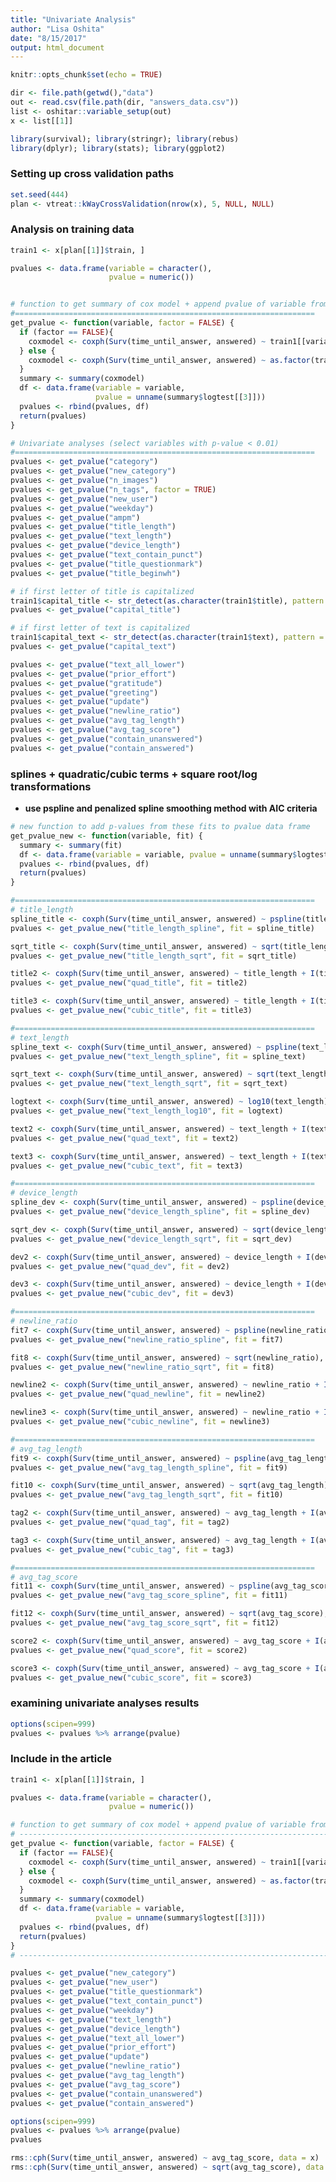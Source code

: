 ```yaml
---
title: "Univariate Analysis"
author: "Lisa Oshita"
date: "8/15/2017"
output: html_document
---
```


```r
knitr::opts_chunk$set(echo = TRUE)
```

```r
dir <- file.path(getwd(),"data")
out <- read.csv(file.path(dir, "answers_data.csv"))
list <- oshitar::variable_setup(out)
x <- list[[1]]

library(survival); library(stringr); library(rebus)
library(dplyr); library(stats); library(ggplot2)
```

### Setting up cross validation paths

```r
set.seed(444)
plan <- vtreat::kWayCrossValidation(nrow(x), 5, NULL, NULL)
```

### Analysis on training data 

```r
train1 <- x[plan[[1]]$train, ]

pvalues <- data.frame(variable = character(), 
                      pvalue = numeric())


# function to get summary of cox model + append pvalue of variable from loglik test to df
#===================================================================
get_pvalue <- function(variable, factor = FALSE) {
  if (factor == FALSE){
    coxmodel <- coxph(Surv(time_until_answer, answered) ~ train1[[variable]], data = train1)
  } else {
    coxmodel <- coxph(Surv(time_until_answer, answered) ~ as.factor(train1[[variable]]), data = train1)
  }
  summary <- summary(coxmodel)
  df <- data.frame(variable = variable, 
                   pvalue = unname(summary$logtest[[3]]))
  pvalues <- rbind(pvalues, df)
  return(pvalues)
}

# Univariate analyses (select variables with p-value < 0.01)
#===================================================================
pvalues <- get_pvalue("category")
pvalues <- get_pvalue("new_category")
pvalues <- get_pvalue("n_images")
pvalues <- get_pvalue("n_tags", factor = TRUE)
pvalues <- get_pvalue("new_user")
pvalues <- get_pvalue("weekday")
pvalues <- get_pvalue("ampm")
pvalues <- get_pvalue("title_length")
pvalues <- get_pvalue("text_length")
pvalues <- get_pvalue("device_length")
pvalues <- get_pvalue("text_contain_punct")
pvalues <- get_pvalue("title_questionmark")
pvalues <- get_pvalue("title_beginwh")

# if first letter of title is capitalized 
train1$capital_title <- str_detect(as.character(train1$title), pattern = "^[[:upper:]]")
pvalues <- get_pvalue("capital_title")

# if first letter of text is capitalized
train1$capital_text <- str_detect(as.character(train1$text), pattern = "^[[:upper:]]")
pvalues <- get_pvalue("capital_text")

pvalues <- get_pvalue("text_all_lower")
pvalues <- get_pvalue("prior_effort")
pvalues <- get_pvalue("gratitude")
pvalues <- get_pvalue("greeting")
pvalues <- get_pvalue("update")
pvalues <- get_pvalue("newline_ratio")
pvalues <- get_pvalue("avg_tag_length")
pvalues <- get_pvalue("avg_tag_score")
pvalues <- get_pvalue("contain_unanswered")
pvalues <- get_pvalue("contain_answered")
```

### splines + quadratic/cubic terms + square root/log transformations 

* **use pspline and penalized spline smoothing method with AIC criteria**

```r
# new function to add p-values from these fits to pvalue data frame
get_pvalue_new <- function(variable, fit) {
  summary <- summary(fit)
  df <- data.frame(variable = variable, pvalue = unname(summary$logtest[[3]]))
  pvalues <- rbind(pvalues, df)
  return(pvalues)
}

#===================================================================
# title_length
spline_title <- coxph(Surv(time_until_answer, answered) ~ pspline(title_length, df = 0, method = "AIC"), data = train1)
pvalues <- get_pvalue_new("title_length_spline", fit = spline_title)

sqrt_title <- coxph(Surv(time_until_answer, answered) ~ sqrt(title_length), data = train1)
pvalues <- get_pvalue_new("title_length_sqrt", fit = sqrt_title)

title2 <- coxph(Surv(time_until_answer, answered) ~ title_length + I(title_length^2), data = train1)
pvalues <- get_pvalue_new("quad_title", fit = title2)

title3 <- coxph(Surv(time_until_answer, answered) ~ title_length + I(title_length^2) + I(title_length^3), data = train1)
pvalues <- get_pvalue_new("cubic_title", fit = title3)

#===================================================================
# text_length
spline_text <- coxph(Surv(time_until_answer, answered) ~ pspline(text_length, df = 0, method = "AIC"), data = train1)
pvalues <- get_pvalue_new("text_length_spline", fit = spline_text)

sqrt_text <- coxph(Surv(time_until_answer, answered) ~ sqrt(text_length), data = train1)
pvalues <- get_pvalue_new("text_length_sqrt", fit = sqrt_text)

logtext <- coxph(Surv(time_until_answer, answered) ~ log10(text_length), data = train1)
pvalues <- get_pvalue_new("text_length_log10", fit = logtext)

text2 <- coxph(Surv(time_until_answer, answered) ~ text_length + I(text_length^2), data = train1)
pvalues <- get_pvalue_new("quad_text", fit = text2)

text3 <- coxph(Surv(time_until_answer, answered) ~ text_length + I(text_length^2) + I(text_length^3), data = train1)
pvalues <- get_pvalue_new("cubic_text", fit = text3)

#===================================================================
# device_length
spline_dev <- coxph(Surv(time_until_answer, answered) ~ pspline(device_length, df = 0, method = "AIC"), data = train1)
pvalues <- get_pvalue_new("device_length_spline", fit = spline_dev)

sqrt_dev <- coxph(Surv(time_until_answer, answered) ~ sqrt(device_length), data = train1)
pvalues <- get_pvalue_new("device_length_sqrt", fit = sqrt_dev)

dev2 <- coxph(Surv(time_until_answer, answered) ~ device_length + I(device_length^2), data = train1)
pvalues <- get_pvalue_new("quad_dev", fit = dev2)

dev3 <- coxph(Surv(time_until_answer, answered) ~ device_length + I(device_length^2) + I(device_length^3), data = train1)
pvalues <- get_pvalue_new("cubic_dev", fit = dev3)

#===================================================================
# newline_ratio
fit7 <- coxph(Surv(time_until_answer, answered) ~ pspline(newline_ratio, df = 0, method = "AIC"), data = train1)
pvalues <- get_pvalue_new("newline_ratio_spline", fit = fit7)

fit8 <- coxph(Surv(time_until_answer, answered) ~ sqrt(newline_ratio), data = train1)
pvalues <- get_pvalue_new("newline_ratio_sqrt", fit = fit8)

newline2 <- coxph(Surv(time_until_answer, answered) ~ newline_ratio + I(newline_ratio^2), data = train1)
pvalues <- get_pvalue_new("quad_newline", fit = newline2)

newline3 <- coxph(Surv(time_until_answer, answered) ~ newline_ratio + I(newline_ratio^2) + I(newline_ratio^3), data = train1)
pvalues <- get_pvalue_new("cubic_newline", fit = newline3)

#===================================================================
# avg_tag_length
fit9 <- coxph(Surv(time_until_answer, answered) ~ pspline(avg_tag_length, df = 0, method = "AIC"), data = train1)
pvalues <- get_pvalue_new("avg_tag_length_spline", fit = fit9)

fit10 <- coxph(Surv(time_until_answer, answered) ~ sqrt(avg_tag_length), data = train1)
pvalues <- get_pvalue_new("avg_tag_length_sqrt", fit = fit10)

tag2 <- coxph(Surv(time_until_answer, answered) ~ avg_tag_length + I(avg_tag_length^2), data = train1)
pvalues <- get_pvalue_new("quad_tag", fit = tag2)

tag3 <- coxph(Surv(time_until_answer, answered) ~ avg_tag_length + I(avg_tag_length^2) + I(avg_tag_length^3), data = train1)
pvalues <- get_pvalue_new("cubic_tag", fit = tag3)

#===================================================================
# avg_tag_score
fit11 <- coxph(Surv(time_until_answer, answered) ~ pspline(avg_tag_score, df = 0, method = "AIC"), data = train1)
pvalues <- get_pvalue_new("avg_tag_score_spline", fit = fit11)

fit12 <- coxph(Surv(time_until_answer, answered) ~ sqrt(avg_tag_score), data = train1)
pvalues <- get_pvalue_new("avg_tag_score_sqrt", fit = fit12)

score2 <- coxph(Surv(time_until_answer, answered) ~ avg_tag_score + I(avg_tag_score^2), data = train1)
pvalues <- get_pvalue_new("quad_score", fit = score2)

score3 <- coxph(Surv(time_until_answer, answered) ~ avg_tag_score + I(avg_tag_score^2) + I(avg_tag_score^3), data = train1)
pvalues <- get_pvalue_new("cubic_score", fit = score3)
```

### examining univariate analyses results 

```r
options(scipen=999)
pvalues <- pvalues %>% arrange(pvalue)
```


### Include in the article

```r
train1 <- x[plan[[1]]$train, ]

pvalues <- data.frame(variable = character(), 
                      pvalue = numeric())

# function to get summary of cox model + append pvalue of variable from loglik test to df
# ---------------------------------------------------------------------------------------
get_pvalue <- function(variable, factor = FALSE) {
  if (factor == FALSE){
    coxmodel <- coxph(Surv(time_until_answer, answered) ~ train1[[variable]], data = train1)
  } else {
    coxmodel <- coxph(Surv(time_until_answer, answered) ~ as.factor(train1[[variable]]), data = train1)
  }
  summary <- summary(coxmodel)
  df <- data.frame(variable = variable, 
                   pvalue = unname(summary$logtest[[3]]))
  pvalues <- rbind(pvalues, df)
  return(pvalues)
}
# ---------------------------------------------------------------------------------------

pvalues <- get_pvalue("new_category")
pvalues <- get_pvalue("new_user")
pvalues <- get_pvalue("title_questionmark")
pvalues <- get_pvalue("text_contain_punct")
pvalues <- get_pvalue("weekday")
pvalues <- get_pvalue("text_length")
pvalues <- get_pvalue("device_length")
pvalues <- get_pvalue("text_all_lower")
pvalues <- get_pvalue("prior_effort")
pvalues <- get_pvalue("update")
pvalues <- get_pvalue("newline_ratio")
pvalues <- get_pvalue("avg_tag_length")
pvalues <- get_pvalue("avg_tag_score")
pvalues <- get_pvalue("contain_unanswered")
pvalues <- get_pvalue("contain_answered")

options(scipen=999)
pvalues <- pvalues %>% arrange(pvalue)
pvalues

rms::cph(Surv(time_until_answer, answered) ~ avg_tag_score, data = x)
rms::cph(Surv(time_until_answer, answered) ~ sqrt(avg_tag_score), data = x)
```



